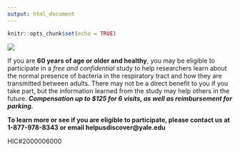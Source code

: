 ```yaml
---
output: html_document
---
```


```r
knitr::opts_chunk$set(echo = TRUE)
```

![](ads/Slide4_cropped.jpg)

If you are **60 years of age or older and healthy**, you may be eligible to participate in a *free and confidential* study to help researchers learn about the normal presence of bacteria in the respiratory tract and how they are transmitted between adults. There may not be a direct benefit to you if you take part, but the information learned from the study may help others in the future. ***Compensation up to \$125 for 6 visits, as well as reimbursement for parking.***

**To learn more or see if you are eligible to participate, please contact us at 1-877-978-8343 or email helpusdiscover\@yale.edu**

HIC\#2000006000
